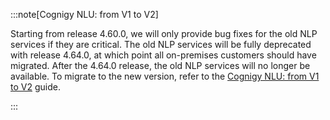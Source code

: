 

:::note[Cognigy NLU: from V1 to V2]

  Starting from release 4.60.0, we will only provide bug fixes for the old NLP services if they are critical. The old NLP services will be fully deprecated with release 4.64.0, at which point all on-premises customers should have migrated. After the 4.64.0 release, the old NLP services will no longer be available. To migrate to the new version, refer to the [Cognigy NLU: from V1 to V2](https://docs.cognigy.com/ai/installation/migration/from-nlu-v1-to-v2-migration/) guide.

:::

